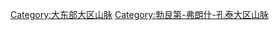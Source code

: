 {{Category main}}

[[Category:大东部大区山脉|Category:大东部大区山脉]]
[[Category:勃艮第-弗朗什-孔泰大区山脉|Category:勃艮第-弗朗什-孔泰大区山脉]]